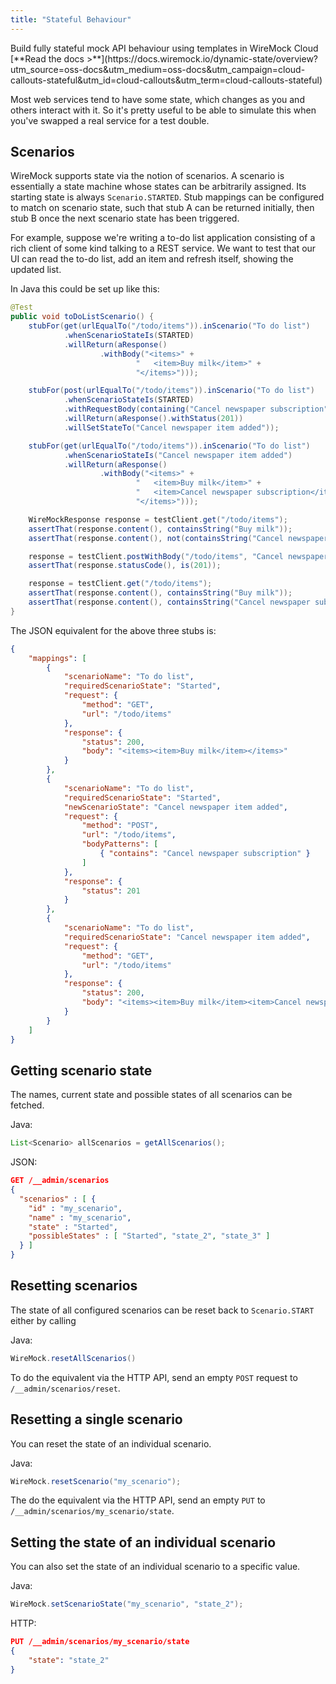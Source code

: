 ```yaml
---
title: "Stateful Behaviour"
---
```




<CloudCallout title="WireMock Cloud" icon="rocket">
    Build fully stateful mock API behaviour using templates in WireMock Cloud<br/>
    [**Read the docs >**](https://docs.wiremock.io/dynamic-state/overview?utm_source=oss-docs&utm_medium=oss-docs&utm_campaign=cloud-callouts-stateful&utm_id=cloud-callouts&utm_term=cloud-callouts-stateful)
</CloudCallout>

Most web services tend to have some state, which changes as you and
others interact with it. So it's pretty useful to be able to simulate
this when you've swapped a real service for a test double.

## Scenarios

WireMock supports state via the notion of scenarios. A scenario is
essentially a state machine whose states can be arbitrarily assigned. Its
starting state is always `Scenario.STARTED`. Stub mappings can be
configured to match on scenario state, such that stub A can be returned
initially, then stub B once the next scenario state has been triggered.

For example, suppose we're writing a to-do list application consisting
of a rich client of some kind talking to a REST service. We want to test
that our UI can read the to-do list, add an item and refresh itself,
showing the updated list.

In Java this could be set up like this:

```java
@Test
public void toDoListScenario() {
    stubFor(get(urlEqualTo("/todo/items")).inScenario("To do list")
            .whenScenarioStateIs(STARTED)
            .willReturn(aResponse()
                    .withBody("<items>" +
                            "   <item>Buy milk</item>" +
                            "</items>")));

    stubFor(post(urlEqualTo("/todo/items")).inScenario("To do list")
            .whenScenarioStateIs(STARTED)
            .withRequestBody(containing("Cancel newspaper subscription"))
            .willReturn(aResponse().withStatus(201))
            .willSetStateTo("Cancel newspaper item added"));

    stubFor(get(urlEqualTo("/todo/items")).inScenario("To do list")
            .whenScenarioStateIs("Cancel newspaper item added")
            .willReturn(aResponse()
                    .withBody("<items>" +
                            "   <item>Buy milk</item>" +
                            "   <item>Cancel newspaper subscription</item>" +
                            "</items>")));

    WireMockResponse response = testClient.get("/todo/items");
    assertThat(response.content(), containsString("Buy milk"));
    assertThat(response.content(), not(containsString("Cancel newspaper subscription")));

    response = testClient.postWithBody("/todo/items", "Cancel newspaper subscription", "text/plain", "UTF-8");
    assertThat(response.statusCode(), is(201));

    response = testClient.get("/todo/items");
    assertThat(response.content(), containsString("Buy milk"));
    assertThat(response.content(), containsString("Cancel newspaper subscription"));
}
```

The JSON equivalent for the above three stubs is:

```json
{
    "mappings": [
        {
            "scenarioName": "To do list",
            "requiredScenarioState": "Started",
            "request": {
                "method": "GET",
                "url": "/todo/items"
            },
            "response": {
                "status": 200,
                "body": "<items><item>Buy milk</item></items>"
            }
        },
        {
            "scenarioName": "To do list",
            "requiredScenarioState": "Started",
            "newScenarioState": "Cancel newspaper item added",
            "request": {
                "method": "POST",
                "url": "/todo/items",
                "bodyPatterns": [
                    { "contains": "Cancel newspaper subscription" }
                ]
            },
            "response": {
                "status": 201
            }
        },
        {
            "scenarioName": "To do list",
            "requiredScenarioState": "Cancel newspaper item added",
            "request": {
                "method": "GET",
                "url": "/todo/items"
            },
            "response": {
                "status": 200,
                "body": "<items><item>Buy milk</item><item>Cancel newspaper subscription</item></items>"
            }
        }
    ]
}
```

## Getting scenario state

The names, current state and possible states of all scenarios can be fetched.

Java:

```java
List<Scenario> allScenarios = getAllScenarios();
```

JSON:

```json
GET /__admin/scenarios
{
  "scenarios" : [ {
    "id" : "my_scenario",
    "name" : "my_scenario",
    "state" : "Started",
    "possibleStates" : [ "Started", "state_2", "state_3" ]
  } ]
}
```

## Resetting scenarios

The state of all configured scenarios can be reset back to
`Scenario.START` either by calling

Java:

```java
WireMock.resetAllScenarios()
```

To do the equivalent via the HTTP API, send an empty `POST` request to `/__admin/scenarios/reset`.


## Resetting a single scenario

You can reset the state of an individual scenario.

Java:

```java
WireMock.resetScenario("my_scenario");
```

The do the equivalent via the HTTP API, send an empty `PUT` to `/__admin/scenarios/my_scenario/state`.


## Setting the state of an individual scenario

You can also set the state of an individual scenario to a specific value.

Java:

```java
WireMock.setScenarioState("my_scenario", "state_2");
```

HTTP:

```json
PUT /__admin/scenarios/my_scenario/state
{
    "state": "state_2"
}
```